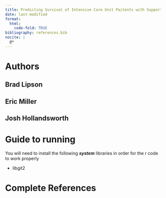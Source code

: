 ```yaml
---
title: Predicting Survival of Intensive Care Unit Paitents with Support Vector Machines
date: last-modified
format:
  html:
    code-fold: TRUE
bibliography: references.bib 
nocite: |
  @*
---
```


# Authors

## Brad Lipson

## Eric Miller

## Josh Hollandsworth

# Guide to running

You will need to install the following ***system*** libraries in order for the r code to work properly

* libgit2

# Complete References
::: {#refs}
:::